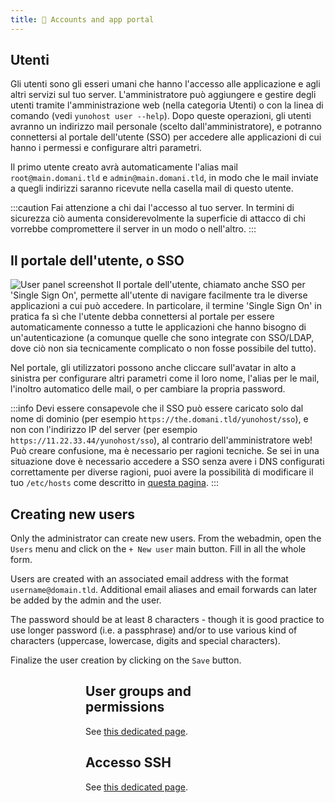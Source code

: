 ```yaml
---
title: 👥 Accounts and app portal
---
```


## Utenti

Gli utenti sono gli esseri umani che hanno l'accesso alle applicazione e agli altri servizi sul tuo server. L'amministratore può aggiungere e gestire degli utenti tramite l'amministrazione web (nella categoria Utenti) o con la linea di comando (vedi `yunohost user --help`). Dopo queste operazioni, gli utenti avranno un indirizzo mail personale (scelto dall'amministratore), e potranno connettersi al portale dell'utente (SSO) per accedere alle applicazioni di cui hanno i permessi e configurare altri parametri.

Il primo utente creato avrà automaticamente l'alias mail `root@main.domani.tld` e `admin@main.domani.tld`, in modo che le mail inviate a quegli indirizzi saranno ricevute nella casella mail di questo utente.

:::caution
Fai attenzione a chi dai l'accesso al tuo server. In termini di sicurezza ciò aumenta considerevolmente la superficie di attacco di chi vorrebbe compromettere il server in un modo o nell'altro.
:::

## Il portale dell'utente, o SSO

![User panel screenshot](/img/user_panel.jpg)
Il portale dell'utente, chiamato anche SSO per 'Single Sign On', permette all'utente di navigare facilmente tra le diverse applicazioni a cui può accedere. In particolare, il termine 'Single Sign On' in pratica fa sì che l'utente debba connettersi al portale per essere automaticamente connesso a tutte le applicazioni che hanno bisogno di un'autenticazione (a comunque quelle che sono integrate con SSO/LDAP, dove ciò non sia tecnicamente complicato o non fosse possibile del tutto).

Nel portale, gli utilizzatori possono anche cliccare sull'avatar in alto a sinistra per configurare altri parametri come il loro nome, l'alias per le mail, l'inoltro automatico delle mail, o per cambiare la propria password.

:::info
Devi essere consapevole che il SSO può essere caricato solo dal nome di dominio (per esempio `https://the.domani.tld/yunohost/sso`), e non con l'indirizzo IP del server (per esempio `https://11.22.33.44/yunohost/sso`), al contrario dell'amministratore web! Può creare confusione, ma è necessario per ragioni tecniche. Se sei in una situazione dove è necessario accedere a SSO senza avere i DNS configurati correttamente per diverse ragioni, puoi avere la possibilità di modificare il tuo `/etc/hosts` come descritto in [questa pagina](/admin/tutorials/domains/dns_local_network).
:::

## Creating new users

Only the administrator can create new users. From the webadmin, open the `Users` menu and click on the `+ New user` main button. Fill in all the whole form.

Users are created with an associated email address with the format `username@domain.tld`. Additional email aliases and email forwards can later be added by the admin and the user.

The password should be at least 8 characters - though it is good practice to use longer password (i.e. a passphrase) and/or to use various kind of characters (uppercase, lowercase, digits and special characters).

Finalize the user creation by clicking on the `Save` button.

<Figure caption="From the main menu of the webadmin, open `Users`." alt="Main menu" src="/img/create_user_1.png"/>
<Figure caption="From the top of the users list, click on `+ New user`." alt="Users list" src="/img/create_user_2.png"/>
<Figure caption="Fill in the form." alt="User creation form" src="/img/create_user_3.png"/>

## User groups and permissions

See [this dedicated page](/admin/users/groups_and_permissions).

## Accesso SSH

See [this dedicated page](/admin/command_line).
